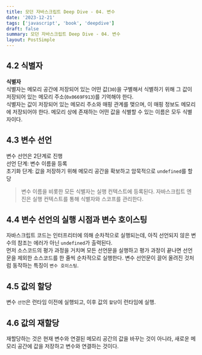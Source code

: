 ```yaml
---
title: 모던 자바스크립트 Deep Dive - 04. 변수
date: '2023-12-21'
tags: ['javascript', 'book', 'deepdive']
draft: false
summary: 모던 자바스크립트 Deep Dive - 04. 변수
layout: PostSimple
---
```


## 4.2 식별자

**식별자**  
식별자는 메모리 공간에 저장되어 있는 어떤 값(`30`)을 구별해서 식별하기 위해 그 값이 저장되어 있는 메모리 주소(`0x0669F913`)를 기억해야 한다.  
식별자는 값이 저장되어 있는 메모리 주소와 매핑 관계를 맺으며, 이 매핑 정보도 메모리에 저장되어야 한다.
메모리 상에 존재하는 어떤 값을 식별할 수 있는 이름은 모두 식별자이다.

## 4.3 변수 선언

변수 선언은 2단계로 진행  
선언 단계: 변수 이름을 등록  
초기화 단계: 값을 저장하기 위해 메모리 공간을 확보하고 암묵적으로 `undefined`를 할당

> 변수 이름을 비롯한 모든 식별자는 실행 컨텍스트에 등록된다. 자바스크립트 엔진은 실행 컨텍스트를 통해 식별자와 스코프를 관리한다.

## 4.4 변수 선언의 실행 시점과 변수 호이스팅

자바스크립트 코드는 인터프리터에 의해 순차적으로 실행되는데, 아직 선언되지 않은 변수의 참조는 에러가 아닌 `undefined`가 출력된다.  
먼저 소스코드의 평가 과정을 거치며 모든 선언문을 실행하고 평가 과정이 끝나면 선언문을 제외한 소스코드를 한 줄씩 순차적으로 실행한다.
변수 선언문이 끌어 올려진 것처럼 동작하는 특징이 `변수 호이스팅`.

## 4.5 값의 할당

변수 `선언`은 런타임 이전에 실행되고, 이후 값의 `할당`이 런타임에 실행.

## 4.6 값의 재할당

재할당하는 것은 현재 변수와 연결된 메모리 공간의 값을 바꾸는 것이 아니라, 새로운 메모리 공간에 값을 저장하고 변수와 연결하는 것이다.

